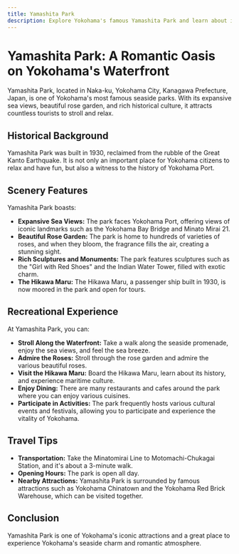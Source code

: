 ```yaml
---
title: Yamashita Park
description: Explore Yokohama's famous Yamashita Park and learn about its history, scenery, and recreational features.
---
```


# Yamashita Park: A Romantic Oasis on Yokohama's Waterfront

Yamashita Park, located in Naka-ku, Yokohama City, Kanagawa Prefecture, Japan, is one of Yokohama's most famous seaside parks. With its expansive sea views, beautiful rose garden, and rich historical culture, it attracts countless tourists to stroll and relax.

## Historical Background

Yamashita Park was built in 1930, reclaimed from the rubble of the Great Kanto Earthquake. It is not only an important place for Yokohama citizens to relax and have fun, but also a witness to the history of Yokohama Port.

## Scenery Features

Yamashita Park boasts:

- **Expansive Sea Views:** The park faces Yokohama Port, offering views of iconic landmarks such as the Yokohama Bay Bridge and Minato Mirai 21.
- **Beautiful Rose Garden:** The park is home to hundreds of varieties of roses, and when they bloom, the fragrance fills the air, creating a stunning sight.
- **Rich Sculptures and Monuments:** The park features sculptures such as the "Girl with Red Shoes" and the Indian Water Tower, filled with exotic charm.
- **The Hikawa Maru:** The Hikawa Maru, a passenger ship built in 1930, is now moored in the park and open for tours.

## Recreational Experience

At Yamashita Park, you can:

- **Stroll Along the Waterfront:** Take a walk along the seaside promenade, enjoy the sea views, and feel the sea breeze.
- **Admire the Roses:** Stroll through the rose garden and admire the various beautiful roses.
- **Visit the Hikawa Maru:** Board the Hikawa Maru, learn about its history, and experience maritime culture.
- **Enjoy Dining:** There are many restaurants and cafes around the park where you can enjoy various cuisines.
- **Participate in Activities:** The park frequently hosts various cultural events and festivals, allowing you to participate and experience the vitality of Yokohama.

## Travel Tips

- **Transportation:** Take the Minatomirai Line to Motomachi-Chukagai Station, and it's about a 3-minute walk.
- **Opening Hours:** The park is open all day.
- **Nearby Attractions:** Yamashita Park is surrounded by famous attractions such as Yokohama Chinatown and the Yokohama Red Brick Warehouse, which can be visited together.

## Conclusion

Yamashita Park is one of Yokohama's iconic attractions and a great place to experience Yokohama's seaside charm and romantic atmosphere.

